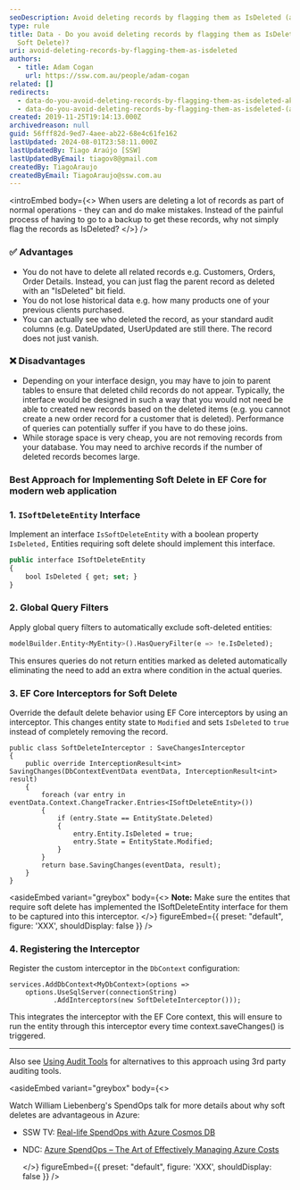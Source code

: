 ```yaml
---
seoDescription: Avoid deleting records by flagging them as IsDeleted (aka Soft Delete) and instead keep historical data intact.
type: rule
title: Data - Do you avoid deleting records by flagging them as IsDeleted (aka
  Soft Delete)?
uri: avoid-deleting-records-by-flagging-them-as-isdeleted
authors:
  - title: Adam Cogan
    url: https://ssw.com.au/people/adam-cogan
related: []
redirects:
  - data-do-you-avoid-deleting-records-by-flagging-them-as-isdeleted-aka-soft-delete
  - data-do-you-avoid-deleting-records-by-flagging-them-as-isdeleted-(aka-soft-delete)
created: 2019-11-25T19:14:13.000Z
archivedreason: null
guid: 56fff82d-9ed7-4aee-ab22-68e4c61fe162
lastUpdated: 2024-08-01T23:58:11.000Z
lastUpdatedBy: Tiago Araújo [SSW]
lastUpdatedByEmail: tiagov8@gmail.com
createdBy: TiagoAraujo
createdByEmail: TiagoAraujo@ssw.com.au
---
```


<introEmbed
  body={<>
When users are deleting a lot of records as part of normal operations - they can and do make mistakes. Instead of the painful process of having to go to a backup to get these records, why not simply flag the records as IsDeleted?
  </>}
/>
### ✅ Advantages

* You do not have to delete all related records e.g. Customers, Orders, Order Details. Instead, you can just flag the parent record as deleted with an "IsDeleted" bit field.
* You do not lose historical data e.g. how many products one of your previous clients purchased.
* You can actually see who deleted the record, as your standard audit columns (e.g. DateUpdated, UserUpdated are still there. The record does not just vanish.

### ❌ Disadvantages

* Depending on your interface design, you may have to join to parent tables to ensure that deleted child records do not appear. Typically, the interface would be designed in such a way that you would not need be able to created new records based on the deleted items (e.g. you cannot create a new order record for a customer that is deleted). Performance of queries can potentially suffer if you have to do these joins.
* While storage space is very cheap, you are not removing records from your database. You may need to archive records if the number of deleted records becomes large.

### Best Approach for Implementing Soft Delete in EF Core for modern web application

### 1. `ISoftDeleteEntity` Interface

Implement an interface `IsSoftDeleteEntity` with a boolean property `IsDeleted,` Entities requiring soft delete should implement this interface.

```sql
public interface ISoftDeleteEntity
{
    bool IsDeleted { get; set; }
}
```

### 2. Global Query Filters

Apply global query filters to automatically exclude soft-deleted entities:

```sql
modelBuilder.Entity<MyEntity>().HasQueryFilter(e => !e.IsDeleted);
```

This ensures queries do not return entities marked as deleted automatically eliminating the need to add an extra where condition in the actual queries.

### 3. EF Core Interceptors for Soft Delete

Override the default delete behavior using EF Core interceptors by using an interceptor. This changes entity state to `Modified` and sets `IsDeleted` to `true` instead of completely removing the record.

```chsarp
public class SoftDeleteInterceptor : SaveChangesInterceptor
{
    public override InterceptionResult<int> SavingChanges(DbContextEventData eventData, InterceptionResult<int> result)
    {
        foreach (var entry in eventData.Context.ChangeTracker.Entries<ISoftDeleteEntity>())
        {
            if (entry.State == EntityState.Deleted)
            {
                entry.Entity.IsDeleted = true;
                entry.State = EntityState.Modified;
            }
        }
        return base.SavingChanges(eventData, result);
    }
}
```

<asideEmbed
  variant="greybox"
  body={<>
    **Note:** Make sure the entites that require soft delete has implemented the ISoftDeleteEntity interface for them to be captured into this interceptor.
  </>}
  figureEmbed={{
    preset: "default",
    figure: 'XXX',
    shouldDisplay: false
  }}
/>

### 4. Registering the Interceptor

Register the custom interceptor in the `DbContext` configuration:

```chsarp
services.AddDbContext<MyDbContext>(options =>
    options.UseSqlServer(connectionString)
           .AddInterceptors(new SoftDeleteInterceptor()));
```

This integrates the interceptor with the EF Core context, this will ensure to run the entity through this interceptor every time context.saveChanges() is triggered.

---

Also see [Using Audit Tools](/use-temporal-tables-to-audit-data-changes) for alternatives to this approach using 3rd party auditing tools.

<asideEmbed
  variant="greybox"
  body={<>
    
Watch William Liebenberg's SpendOps talk for more details about why soft deletes are advantageous in Azure:

* SSW TV: [Real-life SpendOps with Azure Cosmos DB](https://www.youtube.com/watch?v=qfPQR8XlwFo)
* NDC: [Azure SpendOps – The Art of Effectively Managing Azure Costs](https://www.youtube.com/watch?v=zxSlKiWOOzw)

  </>}
  figureEmbed={{
    preset: "default",
    figure: 'XXX',
    shouldDisplay: false
  }}
/>
